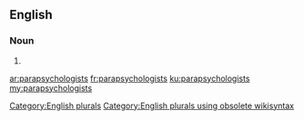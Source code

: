==English==

===Noun===
{{head|en}}

# {{plural of|parapsychologist}}

[[Category:English plurals]][[Category:English plurals using obsolete wikisyntax]]

[[ar:parapsychologists]]
[[fr:parapsychologists]]
[[ku:parapsychologists]]
[[my:parapsychologists]]